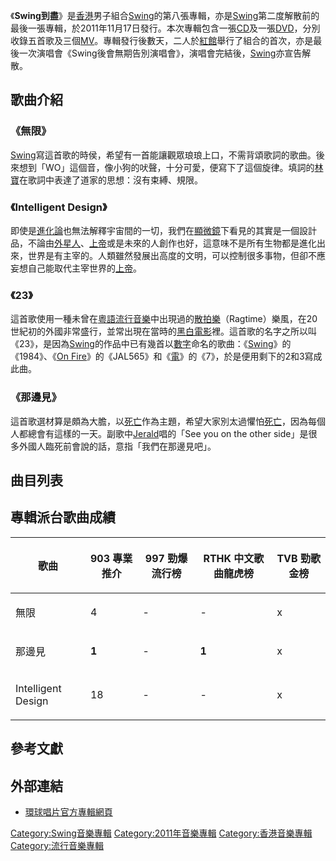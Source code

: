 {{Album infobox | <!-- See Wikipedia:WikiProject_Albums -->
| Name       = Swing到盡
| Type       = EP
| Artist     = [[Swing_(組合)|Swing]]
| Cover      = Swing Swing到盡.jpg
| Released   = 2011年11月17日
| Recorded   = 2011年
| Genre      = 粵語
| Length     = 18:37
| Label      = [[新藝寶唱片|新藝寶唱片]]
| Last album  = [[電_(專輯)|電]]<br>（2010年）
| This album  = '''Swing到盡'''<br>（2011年）
| Next album  = 
}}

《'''Swing到盡'''》是[[香港|香港]]男子組合[[Swing_(組合)|Swing]]的第八張專輯，亦是[[Swing_(組合)|Swing]]第二度解散前的最後一張專輯，於2011年11月17日發行。本次專輯包含一張[[CD|CD]]及一張[[DVD|DVD]]，分別收錄五首歌及三個[[MV|MV]]。專輯發行後數天，二人於[[香港體育館|紅館]]舉行了組合的首次，亦是最後一次演唱會《Swing後會無期告別演唱會》，演唱會完結後，[[Swing|Swing]]亦宣告解散。

== 歌曲介紹 ==
=== 《無限》 ===
[[Swing|Swing]]寫這首歌的時侯，希望有一首能讓觀眾琅琅上口，不需背頌歌詞的歌曲。後來想到「WO」這個音，像小狗的吠聲，十分可愛，便寫下了這個旋律。填詞的[[林寶_(作詞家)|林寶]]在歌詞中表達了道家的思想：沒有束縛、規限。

=== 《Intelligent Design》 ===
即使是[[進化論|進化論]]也無法解釋宇宙間的一切，我們在[[顯微鏡|顯微鏡]]下看見的其實是一個設計品，不論由[[外星人|外星人]]、[[上帝|上帝]]或是未來的人創作也好，這意味不是所有生物都是進化出來，世界是有主宰的。人類雖然發展出高度的文明，可以控制很多事物，但卻不應妄想自己能取代主宰世界的[[上帝|上帝]]。

=== 《23》 ===
這首歌使用一種未曾在[[粵語流行音樂|粵語流行音樂]]中出現過的[[散拍樂|散拍樂]]（Ragtime）樂風，在20世紀初的外國非常盛行，並常出現在當時的[[黑白電影|黑白電影]]裡。這首歌的名字之所以叫《23》，是因為[[Swing|Swing]]的作品中已有幾首以[[數字|數字]]命名的歌曲：《[[Swing_(專輯)|Swing]]》的《1984》、《[[On_Fire|On Fire]]》的《JAL565》和《[[電_(專輯)|電]]》的《7》，於是便用剩下的2和3寫成此曲。

=== 《那邊見》 ===
這首歌選材算是頗為大膽，以[[死亡|死亡]]作為主題，希望大家別太過懼怕[[死亡|死亡]]，因為每個人都總會有這樣的一天。副歌中[[陳哲廬|Jerald]]唱的「See you on the other side」是很多外國人臨死前會說的話，意指「我們在那邊見吧」。

==曲目列表==
{{tracklist
| headline = 
| total_length = 18:37
| title_width = 16%

| all_music = [[Eric_Kwok|Eric Kwok]]、[[Jerald|Jerald]]
| all_arranger = [[Swing_(組合)|Swing]]
| all_producer = [[Swing_(組合)|Swing]]

| lyrics_width = 9%

| title1 = 無限
| lyrics1 = [[林寶_(作詞家)|林寶]]
| longnote1 = 
| length1 = 3:56

| title2 = Intelligent Design
| lyrics2 = [[林若寧|林若寧]]
| longnote2 = 
| length2 = 4:04

| title3 = 太多人
| lyrics3 = [[Jerald|Jerald]]<br>[[Eric_Kwok|Eric Kwok]]<br>林若寧
| longnote3 = 
| length3 = 3:39

| title4 = 23
| lyrics4 = [[陳詠謙|陳詠謙]]
| longnote4 = 
| length4 = 2:46

| title5 = 那邊見
| lyrics5 = [[黃偉文|黃偉文]]
| longnote5 = 
| length5 = 4:13
}}
{{Track listing
| collapsed = 
| headline = DVD
| total_length = 12:28
| title1 = 無限
| note1 = MV
| title2 = Intelligent Design
| note2 = MV
| title3 = 那邊見
| note3 = MV
}}

==專輯派台歌曲成績==
{| class="wikitable"
|-
!歌曲||903 專業推介||997 勁爆流行榜||RTHK 中文歌曲龍虎榜||TVB 勁歌金榜
|-
|無限||4||-||-||x
|-
|那邊見||'''1'''||-||'''1'''||x
|-
|Intelligent Design||18||-||-||x
|}

==參考文獻==
{{reflist}}

== 外部連結 ==
*[http://www.umg.com.hk/main#pop/1641 環球唱片官方專輯網頁]{{Wayback|url=http://www.umg.com.hk/main#pop/1641 |date=20120302114740 }}

{{Swing}}

[[Category:Swing音樂專輯|Category:Swing音樂專輯]]
[[Category:2011年音樂專輯|Category:2011年音樂專輯]]
[[Category:香港音樂專輯|Category:香港音樂專輯]]
[[Category:流行音樂專輯|Category:流行音樂專輯]]